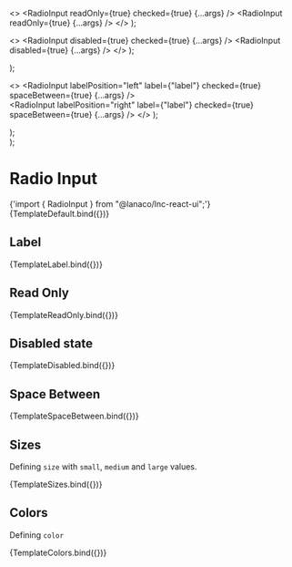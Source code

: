 
<Meta title="Basic Inputs/Radio Input" component={RadioInput} />


  <>
    <RadioInput readOnly={true} checked={true} {...args} />
    <RadioInput readOnly={true} {...args} />
  </>
);

  <>
    <RadioInput disabled={true} checked={true} {...args} />
    <RadioInput disabled={true} {...args} />
  </>
);

  <div style={{ display: "flex", gap: "12px" }}>
    <RadioInput {...args} labelPosition="left" label={"label"} checked={true} />
    <RadioInput {...args} labelPosition="right" label={"label"} />
  </div>
);

  <>
    <RadioInput
      labelPosition="left"
      label={"label"}
      checked={true}
      spaceBetween={true}
      {...args}
    />
    <br />
    <RadioInput
      labelPosition="right"
      label={"label"}
      checked={true}
      spaceBetween={true}
      {...args}
    />
  </>
);
  <div style={{ display: "flex", gap: "12px" }}>
    <RadioInput size="small" name="size" {...args} />
    <RadioInput size="medium" name="size" {...args} />
    <RadioInput size="large" name="size" {...args} />
  </div>
);

  <div style={{ display: "flex", gap: "12px" }}>
    <RadioInput color="primary" {...args} />
    <RadioInput color="secondary" {...args} />
    <RadioInput color="success" {...args} />
    <RadioInput color="warning" {...args} />
    <RadioInput color="danger" {...args} />
    <RadioInput color="information" {...args} />
    <RadioInput color="neutral" {...args} />
  </div>
);

# Radio Input

<SyntaxHighlighter language="jsx" style={nord}>
  {'import { RadioInput } from "@lanaco/lnc-react-ui";'}
</SyntaxHighlighter>

<Canvas withSource="open">
  <Story name="Default">{TemplateDefault.bind({})}</Story>
</Canvas>

<ArgsTable story="Default" />

## Label

<Canvas>
  <Story name="Label">{TemplateLabel.bind({})}</Story>
</Canvas>

## Read Only

<Canvas>
  <Story name="Read Only">{TemplateReadOnly.bind({})}</Story>
</Canvas>

## Disabled state

<Canvas>
  <Story name="Disabled">{TemplateDisabled.bind({})}</Story>
</Canvas>

## Space Between

<Canvas>
  <Story name="Space Between">{TemplateSpaceBetween.bind({})}</Story>
</Canvas>

## Sizes

Defining `size` with `small`, `medium` and `large` values.

<Canvas>
  <Story name="Sizes">{TemplateSizes.bind({})}</Story>
</Canvas>

## Colors

Defining `color`

<Canvas>
  <Story
    name="Colors"
    args={{
      size: "small",
      checked: true,
    }}
  >
    {TemplateColors.bind({})}
  </Story>
</Canvas>
